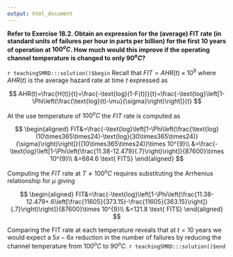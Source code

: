 ```yaml
---
output: html_document
---
```


__Refer to Exercise 18.2.  Obtain an expression for the (average) FIT rate (in standard units of failures per hour in parts per billion) for the first 10 years of operation at $100^{o}C$.  How much would this improve if the operating channel temperature is changed to only $90^{o}C?$__

`r teachingSMRD:::solution()$begin`
Recall that $FIT=AHR(t)\times10^{9}$ where $AHR(t)$ is the average hazard rate at time $t$ expressed as

$$
AHR(t)=\frac{H(t)}{t}=\frac{-\text{log}(1-F(t))}{t}=\frac{-\text{log}\left[1-\Phi\left(\frac{\text{log}(t)-\mu}{\sigma}\right)\right]}{t}
$$

At the use temperature of $100^{o}C$ the $FIT$ rate is computed as 

$$
\begin{aligned}
FIT&=\frac{-\text{log}\left[1-\Phi\left(\frac{\text{log}(10\times365\times24)-\text{log}(30\times365\times24)}{\sigma}\right)\right]}{(10\times365\times24)}\times 10^{9}\\
&=\frac{-\text{log}\left[1-\Phi\left(\frac{11.38-12.479}{.7}\right)\right]}{87600}\times 10^{9}\\
&=684.6 \text{ FITS}
\end{aligned}
$$

Computing the $FIT$ rate at $T\ne100^{o}C$ requires substituting the Arrhenius relationship for $\mu$ giving

$$
\begin{aligned}
FIT&=\frac{-\text{log}\left[1-\Phi\left(\frac{11.38-12.479+.6\left[\frac{11605}{373.15}-\frac{11605}{363.15}\right]}{.7}\right)\right]}{87600}\times 10^{9}\\
&=121.8 \text{ FITS}
\end{aligned}
$$

Comparing the FIT rate at each temperature reveals that at $t=10 \text{ years}$ we would expect a $5x-6x$ reduction in the number of failures by reducing the channel temperature from $100^{o}C$ to $90^{o}C$. 
`r teachingSMRD:::solution()$end`
